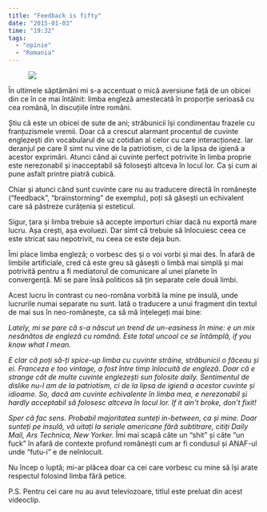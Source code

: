 ```yaml
---
title: "Feedback is fifty"
date: "2015-01-03"
time: "19:32"
tags:
  - "opinie"
  - "Romania"
---
```

<figure class="tmblr-full" data-orig-height="333" data-orig-src="" data-orig-width="500">
<img src="media/107019418258_0.png" style="min-width:100%" data-orig-height="333" data-orig-src="" data-orig-width="500" />
</figure>

În ultimele săptămâni mi s-a accentuat o mică aversiune față de un obicei din ce în ce mai întâlnit: limba engleză amestecată în proporție serioasă cu cea română, în discuțiile între români.

Știu că este un obicei de sute de ani; străbunicii își condimentau frazele cu franțuzismele vremii. Doar că a crescut alarmant procentul de cuvinte englezești din vocabularul de uz cotidian al celor cu care interacționez. Iar deranjul pe care îl simt nu vine de la patriotism, ci de la lipsa de igienă a acestor exprimări. Atunci când ai cuvinte perfect potrivite în limba proprie este nerezonabil și inacceptabil să folosești altceva în locul lor. Ca și cum ai pune asfalt printre piatră cubică.

Chiar și atunci când sunt cuvinte care nu au traducere directă în românește ("feedback", "brainstorming" de exemplu), poți să găsești un echivalent care să păstreze curățenia și esteticul.

Sigur, țara și limba trebuie să accepte importuri chiar dacă nu exportă mare lucru. Așa crești, așa evoluezi. Dar simt că trebuie să înlocuiesc ceea ce este stricat sau nepotrivit, nu ceea ce este deja bun.

Îmi place limba engleză; o vorbesc des și o voi vorbi și mai des. În afară de limbile artificiale, cred că este greu să găsești o limbă mai simplă și mai potrivită pentru a fi mediatorul de comunicare al unei planete în convergență. Mi se pare însă politicos să țin separate cele două limbi.

Acest lucru în contrast cu neo-româna vorbită la mine pe insulă, unde lucrurile numai separate nu sunt. Iată o traducere a unui fragment din textul de mai sus în neo-românește, ca să mă înțelegeți mai bine:

*Lately, mi se pare că s-a născut un trend de un-easiness în mine: e un mix nesănătos de engleză cu română. Este total uncool ce se întâmplă, if you know what I mean.*

*E clar că poți să-ți spice-up limba cu cuvinte străine, străbunicii o făceau și ei. Franceza e too vintage, a fost între timp înlocuită de engleză. Doar că e strange cât de multe cuvinte englezești sun folosite daily. Sentimentul de dislike nu-l am de la patriotism, ci de la lipsa de igienă a acestor cuvinte și idioame. So, dacă am cuvinte echivalente în limba mea, e nerezonabil și hardly acceptabil să folosesc altceva în locul lor. If it ain't broke, don't fixit!*

*Sper că fac sens. Probabil majoritatea sunteți in-between, ca și mine. Doar sunteți pe insulă, vă uitați la seriale americane fără subtitrare, citiți Daily Mail, Ars Technica, New Yorker.* Îmi mai scapă câte un "shit" și câte "un fuck" în afară de contexte profund românești cum ar fi condusul și ANAF-ul unde "futu-i" e de neînlocuit.

Nu încep o luptă; mi-ar plăcea doar ca cei care vorbesc cu mine să își arate respectul folosind limba fără petice.

P.S. Pentru cei care nu au avut televiozoare, titlul este preluat din acest videoclip.